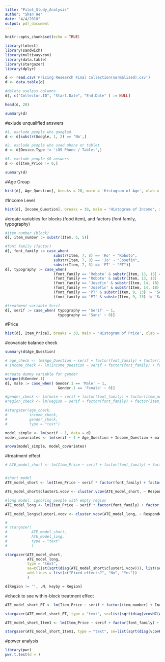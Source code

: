 ```yaml
---
title: "Pilot_Study_Analysis"
author: "Shan He"
date: "4/4/2018"
output: pdf_document
---
```


```r
knitr::opts_chunk$set(echo = TRUE)
```

```r
library(lmtest)
library(sandwich)
library(multiwayvcov)
library(data.table)
library(stargazer)
library(dplyr)
```

```r
d <- read.csv('Pricing Research Final Collection(normalized).csv')
d <- data.table(d)

#delete useless columns
d[, c("Collector.ID", "Start.Date", "End.Date" ) := NULL]

head(d, 20)
```

```r
summary(d)
```

#exlude unqualified answers
```r
#1. exclude people who googled
d <- d[substr(Google, 1, 2) == 'No',]

#2. exclude people who used phone or tablet
d <- d[Device.Type != 'iOS Phone / Tablet',]

#3. exclude people $0 answers
d <- d[Item_Price != 0,]

summary(d)
```

#Age Group
```r
hist(d[, Age_Question], breaks = 20, main = 'Histogram of Age', xlab = 'Age', xlim = range(0, 100))
```

#Income Level
```r
hist(d[, Income_Question], breaks = 30, main = 'Histogram of Income', xlab = 'Income')
```

#create variables for blocks (food item), and factors (font family, typography) 
```r
#item number (block)
d[, item_number := substr(Item, 5, 5)]

#font family (factor)
d[, font_family := case_when(
                      substr(Item, 7, 8) == 'Ro' ~ "Roboto",
                      substr(Item, 7, 8) == 'Jo' ~ "Josefin",
                      substr(Item, 7, 8) == 'PT' ~ "PT")]
d[, typography := case_when(
                      (font_family == 'Roboto' & substr(Item, 13, 13) == 'S') ~ 'Serif',
                      (font_family == 'Roboto' & substr(Item, 13, 13) != 'S') ~ 'Sans',
                      (font_family == 'Josefin' & substr(Item, 14, 18) != 'Slab') ~ 'Serif',
                      (font_family == 'Josefin' & substr(Item, 14, 18) != 'Sans') ~ 'Sans',
                      (font_family == 'PT' & substr(Item, 9, 13) != 'Serif') ~ 'Serif',
                      (font_family == 'PT' & substr(Item, 9, 13) != 'Sans') ~ 'Sans')]

#treatment variable Serif
d[, serif := case_when( typography == 'Serif' ~ 1,
                        typography == 'Sans' ~ 0)]
```

#Price
```r
hist(d[, Item_Price], breaks = 30, main = 'Histogram of Price', xlab = 'Price')
```


#covariate balance check

```r
summary(d$Age_Question)

# age_check <- lm(Age_Question ~ serif + factor(font_family) + factor(item_number), data = d)
# income_check <- lm(Income_Question ~ serif + factor(font_family) + factor(item_number), data = d)

#create dummy variable for gender
unique(d$Gender.1)
d[, male := case_when( Gender.1 == 'Male' ~ 1,
                        Gender.1 == 'Female' ~ 0)]

#gender_check <- lm(male ~ serif + factor(font_family) + factor(item_number), data = d)
#region_check <- lm(Region ~ serif + factor(font_family) + factor(item_number), data = d)

#stargazer(age_check, 
#          income_check, 
#          gender_check, 
#          type = "text")

model_simple <- lm(serif ~ 1, data = d)
model_covariates <- lm(serif ~ 1 + Age_Question + Income_Question + male + factor(Region) + factor(Food_Preference), data = d)

anova(model_simple, model_covariates)
```

#treatment effect
```r
# ATE_model_short <- lm(Item_Price ~ serif + factor(font_family) + factor(item_number) + factor(Food_Preference)+ Income_Question + Age_Question + male, data = d)


#short model
ATE_model_short <- lm(Item_Price ~ serif * factor(font_family) + factor(item_number) + factor(Food_Preference) + Income_Question + Age_Question + male, data = d)

ATE_model_short$cluster1.vcov <- cluster.vcov(ATE_model_short, ~ Respondent.ID)

#long model, ignoring people with empty region
ATE_model_long <- lm(Item_Price ~ serif * factor(font_family) + factor(item_number) + factor(Food_Preference) + Income_Question + Age_Question + male + factor(Region), data = d[Region != ''])

ATE_model_long$cluster1.vcov <- cluster.vcov(ATE_model_long, ~ Respondent.ID)

# 
# stargazer(
#           ATE_model_short,
#           ATE_model_long,
#           type = "text"
#           )

stargazer(ATE_model_short,
          ATE_model_long, 
          type = "text", 
          se=c(list(sqrt(diag(ATE_model_short$cluster1.vcov))), list(sqrt(diag(ATE_model_long$cluster1.vcov)))), 
          add.lines = list(c("Fixed effects?", "No", "Yes"))
          )

d[Region != '', .N, keyby = Region]
```


#check to see within-block treatment effect
```r
ATE_model_short_PT <- lm(Item_Price ~ serif + factor(item_number) + Income_Question + Age_Question + male, data = d[font_family == 'PT'])

stargazer(ATE_model_short_PT, type = "text", se=list(sqrt(diag(vcovHC(ATE_model_short_PT)))))
```


```r
ATE_model_short_Item1 <- lm(Item_Price ~ serif + factor(font_family) + Income_Question + Age_Question + male, data = d[item_number == '1'])

stargazer(ATE_model_short_Item1, type = "text", se=list(sqrt(diag(vcovHC(ATE_model_short_Item1)))))
```

#power analysis

```r
library(pwr)
pwr.t.test(d = )
```
